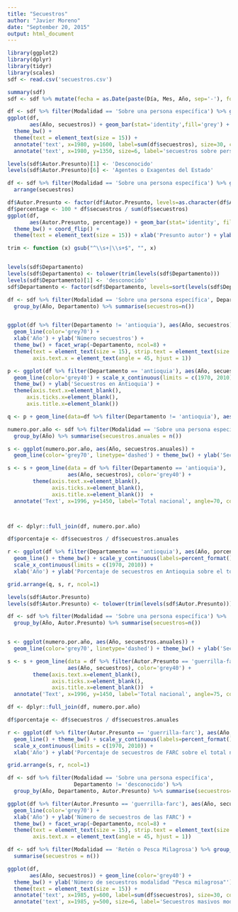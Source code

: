 ```yaml
---
title: "Secuestros"
author: "Javier Moreno"
date: "September 20, 2015"
output: html_document
---
```



```r
library(ggplot2)
library(dplyr)
library(tidyr)
library(scales)
sdf <- read.csv('secuestros.csv')
```

```r
summary(sdf)
sdf <- sdf %>% mutate(fecha = as.Date(paste(Día, Mes, Año, sep='-'), format='%d-%m-%Y'))
```

```r
df <- sdf %>% filter(Modalidad == 'Sobre una persona específica') %>% group_by(Año) %>% summarise(secuestros = n())
ggplot(df,
       aes(Año, secuestros)) + geom_bar(stat='identity',fill='grey') +
  theme_bw() +
  theme(text = element_text(size = 15)) +
  annotate('text', x=1980, y=1600, label=sum(df$secuestros), size=30, color='grey70') +
  annotate('text', x=1980, y=1350, size=6, label='secuestros sobre persona específica\nentre 1970 y 2010', color='grey50')
```

```r
levels(sdf$Autor.Presunto)[1] <- 'Desconocido'
levels(sdf$Autor.Presunto)[6] <- 'Agentes o Exagentes del Estado'

df <- sdf %>% filter(Modalidad == 'Sobre una persona específica') %>% group_by(Autor.Presunto) %>% summarise(secuestros = n()) %>%
  arrange(secuestros)

df$Autor.Presunto <- factor(df$Autor.Presunto, levels=as.character(df$Autor.Presunto))
df$percentage <- 100 * df$secuestros / sum(df$secuestros)
ggplot(df,
       aes(Autor.Presunto, percentage)) + geom_bar(stat='identity', fill='grey') +
  theme_bw() + coord_flip() + 
  theme(text = element_text(size = 15)) + xlab('Presunto autor') + ylab('Porcentaje del total del secuestros\nsobre persona específica (1970-2010)')
```

```r
trim <- function (x) gsub("^\\s+|\\s+$", "", x)


levels(sdf$Departamento)
levels(sdf$Departamento) <- tolower(trim(levels(sdf$Departamento)))
levels(sdf$Departamento)[1] <- 'desconocido'
sdf$Departamento <- factor(sdf$Departamento, levels=sort(levels(sdf$Departamento)))

df <- sdf %>% filter(Modalidad == 'Sobre una persona específica', Departamento != 'desconocido') %>%
  group_by(Año, Departamento) %>% summarise(secuestros=n())


ggplot(df %>% filter(Departamento != 'antioquia'), aes(Año, secuestros)) + 
  geom_line(color='grey70') + 
  xlab('Año') + ylab('Número secuestros') +
  theme_bw() + facet_wrap(~Departamento, ncol=8) +
  theme(text = element_text(size = 15), strip.text = element_text(size = 15),
        axis.text.x = element_text(angle = 45, hjust = 1))
```

```r
p <- ggplot(df %>% filter(Departamento == 'antioquia'), aes(Año, secuestros)) +
  geom_line(color='grey40') + scale_x_continuous(limits = c(1970, 2010)) +
  theme_bw() + ylab('Secuestros en Antioquia') +
  theme(axis.text.x=element_blank(),
      axis.ticks.x=element_blank(),
      axis.title.x=element_blank())

q <- p + geom_line(data=df %>% filter(Departamento != 'antioquia'), aes(Año, secuestros, group=Departamento), color='grey70', alpha='.3') 

numero.por.año <- sdf %>% filter(Modalidad == 'Sobre una persona específica') %>%
  group_by(Año) %>% summarise(secuestros.anuales = n())

s <- ggplot(numero.por.año, aes(Año, secuestros.anuales)) + 
  geom_line(color='grey70', linetype='dashed') + theme_bw() + ylab('Secuestros en Antioquia') 

s <- s + geom_line(data = df %>% filter(Departamento == 'antioquia'), 
                   aes(Año, secuestros), color='grey40') +
        theme(axis.text.x=element_blank(),
              axis.ticks.x=element_blank(),
              axis.title.x=element_blank())  + 
  annotate('Text', x=1996, y=1450, label='Total nacional', angle=70, color='grey70')



df <- dplyr::full_join(df, numero.por.año)

df$porcentaje <- df$secuestros / df$secuestros.anuales

r <- ggplot(df %>% filter(Departamento == 'antioquia'), aes(Año, porcentaje)) + 
  geom_line() + theme_bw() + scale_y_continuous(labels=percent_format()) +
  scale_x_continuous(limits = c(1970, 2010)) +
  xlab('Año') + ylab('Porcentaje de secuestros en Antioquia sobre el total nacional')

grid.arrange(q, s, r, ncol=1)
```

```r
levels(sdf$Autor.Presunto)
levels(sdf$Autor.Presunto) <- tolower(trim(levels(sdf$Autor.Presunto)))

df <- sdf %>% filter(Modalidad == 'Sobre una persona específica') %>%
  group_by(Año, Autor.Presunto) %>% summarise(secuestros=n())


s <- ggplot(numero.por.año, aes(Año, secuestros.anuales)) + 
  geom_line(color='grey70', linetype='dashed') + theme_bw() + ylab('Secuestros atribuídos a FARC') 

s <- s + geom_line(data = df %>% filter(Autor.Presunto == 'guerrilla-farc'), 
                   aes(Año, secuestros), color='grey40') +
        theme(axis.text.x=element_blank(),
              axis.ticks.x=element_blank(),
              axis.title.x=element_blank())  + 
  annotate('Text', x=1996, y=1450, label='Total nacional', angle=75, color='grey70')

df <- dplyr::full_join(df, numero.por.año)

df$porcentaje <- df$secuestros / df$secuestros.anuales

r <- ggplot(df %>% filter(Autor.Presunto == 'guerrilla-farc'), aes(Año, porcentaje)) + 
  geom_line() + theme_bw() + scale_y_continuous(labels=percent_format()) +
  scale_x_continuous(limits = c(1970, 2010)) +
  xlab('Año') + ylab('Porcentaje de secuestros de FARC sobre el total nacional')

grid.arrange(s, r, ncol=1)
```

```r
df <- sdf %>% filter(Modalidad == 'Sobre una persona específica', 
                     Departamento != 'desconocido') %>%
  group_by(Año, Departamento, Autor.Presunto) %>% summarise(secuestros=n())

ggplot(df %>% filter(Autor.Presunto == 'guerrilla-farc'), aes(Año, secuestros)) + 
  geom_line(color='grey70') + 
  xlab('Año') + ylab('Número de secuestros de las FARC') +
  theme_bw() + facet_wrap(~Departamento, ncol=8) +
  theme(text = element_text(size = 15), strip.text = element_text(size = 15),
        axis.text.x = element_text(angle = 45, hjust = 1))


```

```r
df <- sdf %>% filter(Modalidad == 'Retén o Pesca Milagrosa') %>% group_by(Año) %>%
  summarise(secuestros = n())

ggplot(df,
       aes(Año, secuestros)) + geom_line(color='grey40') +
  theme_bw() + ylab('Número de secuestros modalidad "Pesca milagrosa"') +
  theme(text = element_text(size = 15)) +
  annotate('text', x=1985, y=600, label=sum(df$secuestros), size=30, color='grey70') +
  annotate('text', x=1985, y=500, size=6, label='Secuestros masivos modalidad "pesca milagrosa"\nentre 1970 y 2010', color='grey50')
```